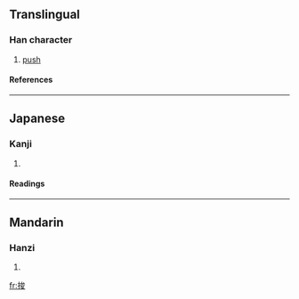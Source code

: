 ==Translingual==
===Han character===
{{Han char|rn=64|rad=手|as=07|sn=10|four=5304<sub>7</sub>|canj=手戈金水 (QICE)}}
# [[push]]
====References====
{{Han ref|kx=0434.130|dkj=12161|dj=0783.200|hdz=31888.060|uh=6358|ud=25432|bh=D1C1|bd=53697}}
----
==Japanese==
===Kanji===
{{ja-kanji|grade=|rs=手07}}
# {{defn|Japanese}} 
====Readings====
{{ja-readings|on=[[そん]] (son), [[しゅん]] (shun), [[さい]] (sai)|kun=[[すい]] (sui), [[おす]] (osu)}}
----
==Mandarin==
===Hanzi===
{{cmn-hanzi|pin=[[zùn]] (zun4)|wg=tsun<sup>4</sup>}}
# {{defn|Mandarin}}

[[fr:捘]]